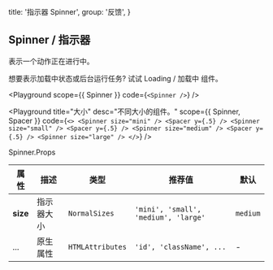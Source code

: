 
  title: '指示器 Spinner',
  group: '反馈',
}

## Spinner / 指示器

表示一个动作正在进行中。

<Note>想要表示加载中状态或后台运行任务? 试试 <NextLink href="/zh-cn/components/loading"><a>Loading / 加载中</a></NextLink> 组件。</Note>

<Playground
  scope={{ Spinner }}
  code={`
<Spinner />
`} />

<Playground
  title="大小"
  desc="不同大小的组件。"
  scope={{ Spinner, Spacer }}
  code={`
<>
  <Spinner size="mini" />
  <Spacer y={.5} />
  <Spinner size="small" />
  <Spacer y={.5} />
  <Spinner size="medium" />
  <Spacer y={.5} />
  <Spinner size="large" />
</>
`} />

<Attributes edit="/pages/docs/components/spinner.mdx">
<Attributes.Title>Spinner.Props</Attributes.Title>

| 属性 | 描述 | 类型 | 推荐值 | 默认
| ---------- | ---------- | ---- |  -------------- | ------ |
| **size** | 指示器大小 | `NormalSizes` | `'mini', 'small', 'medium', 'large'` | `medium` |
| ... | 原生属性 | `HTMLAttributes` | `'id', 'className', ...` | - |

</Attributes>

